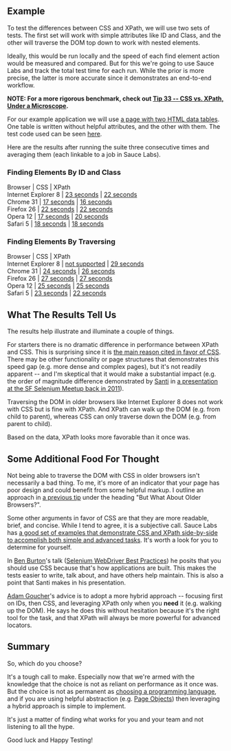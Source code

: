 ## Example

To test the differences between CSS and XPath, we will use two sets of tests. The first set will work with 
simple attributes like ID and Class, and the other will traverse the DOM top down to work with nested elements.

Ideally, this would be run locally and the speed of each find element action would be measured and compared. 
But for this we're going to use Sauce Labs and track the total test time for each run. While the prior is more 
precise, the latter is more accurate since it demonstrates an end-to-end workflow.

__NOTE: For a more rigorous benchmark, check out 
[Tip 33 -- CSS vs. XPath, Under a Microscope](https://elementalselenium.com/docs/xpath-vs-css-revisited/33-xpath-vs-css-revisited).__

For our example application we will use [a page with two HTML data tables](http://the-internet.herokuapp.com/tables). 
One table is written without helpful attributes, and the other with them. 
The test code used can be seen [here](https://gist.github.com/tourdedave/8309313).

Here are the results after running the suite three consecutive times and averaging them (each linkable to a job 
in Sauce Labs).

### Finding Elements By ID and Class


Browser | CSS | XPath  
Internet Explorer 8 | [23 seconds](https://saucelabs.com/tests/99c76814cf9749ef83a0908af96f36e8)  | [22 seconds](https://saucelabs.com/tests/3052b7b1d04d4a6ca8e69a78e2c7143f)  
Chrome 31           | [17 seconds](https://saucelabs.com/tests/57e12106969b4c27a888f34815eabade)  | [16 seconds](https://saucelabs.com/tests/aadb81d6c7e74485aa6b4cc8b5545306)  
Firefox 26          | [22 seconds](https://saucelabs.com/tests/0195437ad34f41be9ccf50d2b354bca5)  | [22 seconds](https://saucelabs.com/tests/882bb654f1f247938d9283acd687c6a7)  
Opera 12            | [17 seconds](https://saucelabs.com/tests/dc33e27d94ed4a6481375223bf836647)  | [20 seconds](https://saucelabs.com/tests/0f1187556f50476484c71e182151c70c)  
Safari 5            | [18 seconds](https://saucelabs.com/tests/4bc307aec4d9467e85538d29ac9929d1)  | [18 seconds](https://saucelabs.com/tests/8bd1c7fbb2604429ba903f0a814ee9df)  

### Finding Elements By Traversing

Browser | CSS | XPath  
Internet Explorer 8 | [not supported](https://saucelabs.com/tests/4caa9a370f234359afbd31bb86ae3089)  | [29 seconds](https://saucelabs.com/tests/8405a88ef187475d9ca191fb2adf5634)  
Chrome 31           | [24 seconds](https://saucelabs.com/tests/cdae032631a34f87b75ca1daadbaf6cf)  | [26 seconds](https://saucelabs.com/tests/cae82a0567d845858c35602d34558f8c)  
Firefox 26          | [27 seconds](https://saucelabs.com/tests/62192045bf2149e6bae5f1010b491810)  | [27 seconds](https://saucelabs.com/tests/50dc24e1e484489cbe8eaa8eb2cebbf1)  
Opera 12            | [25 seconds](https://saucelabs.com/tests/399fbd76410d42ca9207ed829da93952)  | [25 seconds](https://saucelabs.com/tests/0f4bd7a9ab8c4bdcb5d0bef91043c41b)  
Safari 5            | [23 seconds](https://saucelabs.com/tests/9247cb6c27c9431b8f5d555ee00e22c3)  | [22 seconds](https://saucelabs.com/tests/7cf2656786094645b9fcf2329f452c80)  


## What The Results Tell Us

The results help illustrate and illuminate a couple of things.

For starters there is no dramatic difference in performance between XPath and CSS. This is surprising since 
it is [the main reason cited in favor of CSS](http://stackoverflow.com/questions/13975595/why-one-should-prefer-using-css-over-xpath-in-ie/14139380#14139380). 
There may be other functionality or page structures that demonstrates this speed gap (e.g. more dense and 
complex pages), but it's not readily apparent -- and I'm skeptical that it would make a substantial impact 
(e.g. the order of magnitude difference demonstrated by [Santi](https://twitter.com/santiycr) in [a presentation at the SF Selenium Meetup back in 2011](http://www.youtube.com/watch?v=6vPu3TO6XZ4)).

Traversing the DOM in older browsers like Internet Explorer 8 does not work with CSS but is fine with XPath. And 
XPath can walk up the DOM (e.g. from child to parent), whereas CSS can only traverse down the DOM (e.g. 
from parent to child).

Based on the data, XPath looks more favorable than it once was.

## Some Additional Food For Thought

Not being able to traverse the DOM with CSS in older browsers isn't necessarily a bad thing. To me, it's more of an 
indicator that your page has poor design and could benefit from some helpful markup. I outline an approach 
in [a previous tip](https://elementalselenium.com/docs/how-to-work-with-tables/25-tables) under the heading 
"But What About Older Browsers?".

Some other arguments in favor of CSS are that they are more readable, brief, and concise. While I tend to agree, 
it is a subjective call. Sauce Labs has 
[a good set of examples that demonstrate CSS and XPath side-by-side to accomplish both simple and advanced tasks](https://saucelabs.com/resources/blog/selenium-tips-css-selectors). 
It's worth a look for you to determine for yourself.

In [Ben Burton](https://twitter.com/bjburton)'s talk ([Selenium WebDriver Best Practices](http://vimeo.com/44133409)) he posits that you 
should use CSS because that's how applications are built. This makes the tests easier to write, talk about, and have 
others help maintain. This is also a point that Santi makes in his presentation.

[Adam Goucher](https://twitter.com/adamgoucher)'s advice is to adopt a more hybrid approach -- focusing first on IDs, then CSS, and leveraging 
XPath only when you __need__ it (e.g. walking up the DOM). He says he does this without hesitation because it's 
the right tool for the task, and that XPath will always be more powerful for advanced locators.

## Summary

So, which do you choose?

It's a tough call to make. Especially now that we're armed with the knowledge that the choice is not as reliant 
on performance as it once was. But the choice is not as permanent as 
[choosing a programming language](https://elementalselenium.com/docs/adding-a-language/21-choosing-a-language), and 
if you are using helpful abstraction (e.g. [Page Objects](https://elementalselenium.com/docs/use-a-page-object/7-use-a-page-object)) 
then leveraging a hybrid approach is simple to implement.

It's just a matter of finding what works for you and your team and not listening to all the hype.

Good luck and Happy Testing!